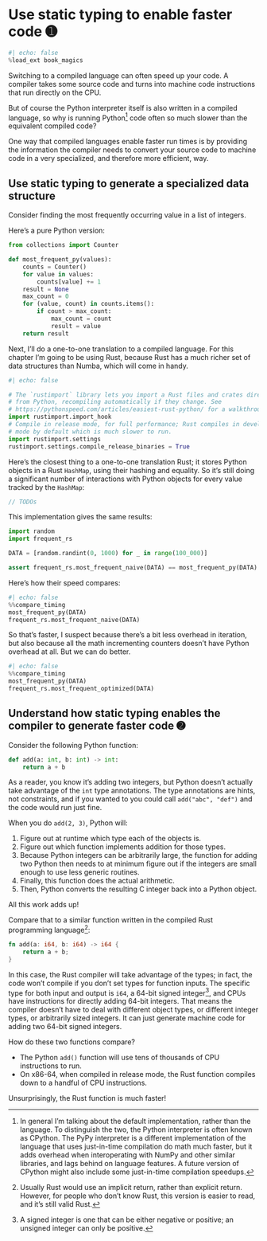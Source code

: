 # Use static typing to enable faster code ➊

```python
#| echo: false
%load_ext book_magics
```

Switching to a compiled language can often speed up your code.
A compiler takes some source code and turns into machine code instructions that run directly on the CPU.

But of course the Python interpreter itself is also written in a compiled language, so why is running Python[^cpython] code often so much slower than the equivalent compiled code?

[^cpython]: In general I'm talking about the default implementation, rather than the language. To distinguish the two, the Python interpreter is often known as CPython. The PyPy interpreter is a different implementation of the language that uses just-in-time compilation do math much faster, but it adds overhead when interoperating with NumPy and other similar libraries, and lags behind on language features. A future version of CPython might also include some just-in-time compilation speedups.

One way that compiled languages enable faster run times is by providing the information the compiler needs to convert your source code to machine code in a very specialized, and therefore more efficient, way.

## Use static typing to generate a specialized data structure

Consider finding the most frequently occurring value in a list of integers.

Here's a pure Python version:

```python
from collections import Counter

def most_frequent_py(values):
    counts = Counter()
    for value in values:
        counts[value] += 1
    result = None
    max_count = 0
    for (value, count) in counts.items():
        if count > max_count:
            max_count = count
            result = value
    return result
```

Next, I'll do a one-to-one translation to a compiled language.
For this chapter I'm going to be using Rust, because Rust has a much richer set of data structures than Numba, which will come in handy.

```python
#| echo: false

# The `rustimport` library lets you import a Rust files and crates directly
# from Python, recompiling automatically if they change. See
# https://pythonspeed.com/articles/easiest-rust-python/ for a walkthrough.
import rustimport.import_hook
# Compile in release mode, for full performance; Rust compiles in development
# mode by default which is much slower to run.
import rustimport.settings
rustimport.settings.compile_release_binaries = True
```

Here's the closest thing to a one-to-one translation Rust; it stores Python objects in a Rust `HashMap`, using their hashing and equality.
So it's still doing a significant number of interactions with Python objects for every value tracked by the `HashMap`:

```rust
// TODOs
```

This implementation gives the same results:

```python
import random
import frequent_rs

DATA = [random.randint(0, 1000) for _ in range(100_000)]

assert frequent_rs.most_frequent_naive(DATA) == most_frequent_py(DATA)
```

Here's how their speed compares:

```python
#| echo: false
%%compare_timing
most_frequent_py(DATA)
frequent_rs.most_frequent_naive(DATA)
```

So that's faster, I suspect because there's a bit less overhead in iteration, but also because all the math incrementing counters doesn't have Python overhead at all.
But we can do better.

```python
#| echo: false
%%compare_timing
most_frequent_py(DATA)
frequent_rs.most_frequent_optimized(DATA)
```

## Understand how static typing enables the compiler to generate faster code ➋

Consider the following Python function:

```python
def add(a: int, b: int) -> int:
    return a + b
```

As a reader, you know it's adding two integers, but Python doesn't actually take advantage of the `int` type annotations.
The type annotations are hints, not constraints, and if you wanted to you could call `add("abc", "def")` and the code would run just fine.

When you do `add(2, 3)`, Python will:

1. Figure out at runtime which type each of the objects is.
2. Figure out which function implements addition for those types.
3. Because Python integers can be arbitrarily large, the function for adding two Python then needs to at minimum figure out if the integers are small enough to use less generic routines.
4. Finally, this function does the actual arithmetic.
5. Then, Python converts the resulting C integer back into a Python object.

All this work adds up!

Compare that to a similar function written in the compiled Rust programming language[^rust]:

```rust
fn add(a: i64, b: i64) -> i64 {
    return a + b;
}
```

[^rust]: Usually Rust would use an implicit return, rather than explicit return. However, for people who don't know Rust, this version is easier to read, and it's still valid Rust.

In this case, the Rust compiler will take advantage of the types; in fact, the code won't compile if you don't set types for function inputs.
The specific type for both input and output is `i64`, a 64-bit signed integer[^signed], and CPUs have instructions for directly adding 64-bit integers.
That means the compiler doesn't have to deal with different object types, or different integer types, or arbitrarily sized integers.
It can just generate machine code for adding two 64-bit signed integers.

How do these two functions compare?

* The Python `add()` function will use tens of thousands of CPU instructions to run.
* On x86-64, when compiled in release mode, the Rust function compiles down to a handful of CPU instructions.

Unsurprisingly, the Rust function is much faster!

[^signed]: A signed integer is one that can be either negative or positive; an unsigned integer can only be positive.
